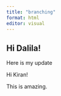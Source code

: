 ```yaml
---
title: "branching"
format: html
editor: visual
---
```


## Hi Dalila!

Here is my update


Hi Kiran!

This is amazing. 
